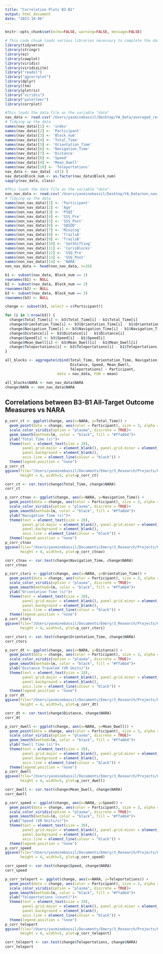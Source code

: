 ```yaml
---
title: "Correlation Plots B3-B1"
output: html_document
date: "2023-10-06"
---
```


```r
knitr::opts_chunk$set(echo=FALSE, warning=FALSE, message=FALSE)
```

```r
# This code chunk loads various libraries necessary to complete the data analysis and produce graphics
library(tidyverse)
library(stringr)
library(ez)
library(cowplot)
library(viridis)
library(viridisLite)
library("readxl")
library("ggcorrplot")
library(dplyr)
library(ltm)
library(plotrix)
library("viridis")
library("paletteer")
library(corrplot)
```

```r
#This loads the data file as the variable "data"
nav_data <- read.csv('/Users/yasminebassil/Desktop/YA_Data/averaged_results.csv')
# Tidying up the data
names(nav_data)[1] <- 'index'
names(nav_data)[2] <- 'Participant'
names(nav_data)[3] <- 'Block_num'
names(nav_data)[4] <- 'Total_Time'
names(nav_data)[5] <- 'Orientation_Time'
names(nav_data)[6] <- 'Navigation_Time'
names(nav_data)[7] <- 'Distance'
names(nav_data)[8] <- 'Speed'
names(nav_data)[9] <- 'Mean_Dwell'
names(nav_data)[10] <- 'Teleportations'
nav_data <- nav_data[ -c(1) ]
nav_data$Block_num <- as.factor(nav_data$Block_num)
sapply(nav_data, class)

#This loads the data file as the variable "data"
non_nav_data <- read.csv('/Users/yasminebassil/Desktop/YA_Data/non_nav_data.csv')
# Tidying up the data
names(non_nav_data)[1] <- 'Participant'
names(non_nav_data)[2] <- 'Age'
names(non_nav_data)[3] <- 'PSQI'
names(non_nav_data)[4] <- 'SSS_Pre'
names(non_nav_data)[5] <- 'SSS_Post'
names(non_nav_data)[6] <- 'SBSOD'
names(non_nav_data)[7] <- 'MiniCog'
names(non_nav_data)[8] <- 'TrailsA'
names(non_nav_data)[9] <- 'TrailsB'
names(non_nav_data)[10] <- 'SetShifting'
names(non_nav_data)[11] <- 'CorsiBlocks'
names(non_nav_data)[12] <- 'SSQ_Pre'
names(non_nav_data)[13] <- 'SSQ_Post'
names(non_nav_data)[14] <- 'NARA'
non_nav_data <- head(non_nav_data, n=26)
```

```r
b1 <- subset(nav_data, Block_num == 1)
rownames(b1) <- NULL 
b2 <- subset(nav_data, Block_num == 2)
rownames(b2) <- NULL 
b3 <- subset(nav_data, Block_num == 3)
rownames(b3) <- NULL 

change <- subset(b3, select = c(Participant))

for (i in 1:nrow(b3)) {
  change$Total_Time[i] <- b3$Total_Time[i] - b1$Total_Time[i]
  change$Orientation_Time[i] <- b3$Orientation_Time[i] - b1$Orientation_Time[i]
  change$Navigation_Time[i] <- b3$Navigation_Time[i] - b1$Navigation_Time[i]
  change$Distance[i] <- b3$Distance[i] - b1$Distance[i]
  change$Speed[i] <- b3$Speed[i] - b1$Speed[i]
  change$Mean_Dwell[i] <- b3$Mean_Dwell[i] - b1$Mean_Dwell[i]
  change$Teleportations[i] <- b3$Teleportations[i] - b1$Teleportations[i]
}

all_blocks <- aggregate(cbind(Total_Time, Orientation_Time, Navigation_Time, 
                              Distance, Speed, Mean_Dwell,
                              Teleportations) ~ Participant, 
                        data = nav_data, FUN = mean)

all_blocks$NARA <- non_nav_data$NARA
change$NARA <- non_nav_data$NARA
```

## Correlations between B3-B1 All-Target Outcome Measures vs NARA

```r
p_corr_ct <- ggplot(change, aes(x=NARA, y=Total_Time)) + 
  geom_point(data = change, aes(color = Participant), size = 3, alpha = 0.5)+
  scale_color_viridis(option = "plasma", discrete = TRUE)+
  geom_smooth(method=lm, color = "black", fill = "#ffa6b4")+
  ylab("Total Time (s)")+
  theme(text = element_text(size = 20),
        panel.grid.major = element_blank(), panel.grid.minor = element_blank(),
        panel.background = element_blank(), 
        axis.line = element_line(colour = "black")) +
  theme(legend.position = "none")
p_corr_ct
ggsave(file="/Users/yasminebassil/Documents/Emory/3_Research/Projects/CogMap_Paper/figure_creation/plots/fig6_ct.svg",
       height = 4, width=5, plot=p_corr_ct)
```

```r
corr_ct <- cor.test(change$Total_Time, change$NARA)
corr_ct
```

```r
p_corr_ctnav <- ggplot(change, aes(x=NARA, y=Navigation_Time)) + 
  geom_point(data = change, aes(color = Participant), size = 3, alpha = 0.5)+
  scale_color_viridis(option = "plasma", discrete = TRUE)+
  geom_smooth(method=lm, color = "black", fill = "#ffa6b4")+
  ylab("Navigation Time (s)")+
  theme(text = element_text(size = 20),
        panel.grid.major = element_blank(), panel.grid.minor = element_blank(),
        panel.background = element_blank(), 
        axis.line = element_line(colour = "black")) +
  theme(legend.position = "none")
p_corr_ctnav
ggsave(file="/Users/yasminebassil/Documents/Emory/3_Research/Projects/CogMap_Paper/figure_creation/plots/fig6_ctnav.svg",
       height = 4, width=5, plot=p_corr_ctnav)
```

```r
corr_ctnav <- cor.test(change$Navigation_Time, change$NARA)
corr_ctnav
```

```r
p_corr_ctori <- ggplot(change, aes(x=NARA, y=Orientation_Time)) + 
  geom_point(data = change, aes(color = Participant), size = 3, alpha = 0.5)+
  scale_color_viridis(option = "plasma", discrete = TRUE)+
  geom_smooth(method=lm, color = "black", fill = "#ffa6b4")+
  ylab("Orientation Time (s)")+
  theme(text = element_text(size = 20),
        panel.grid.major = element_blank(), panel.grid.minor = element_blank(),
        panel.background = element_blank(), 
        axis.line = element_line(colour = "black")) +
  theme(legend.position = "none")
p_corr_ctori
ggsave(file="/Users/yasminebassil/Documents/Emory/3_Research/Projects/CogMap_Paper/figure_creation/plots/fig6_ctori.svg",
       height = 4, width=5, plot=p_corr_ctori)
```

```r
corr_ctori <- cor.test(change$Orientation_Time, change$NARA)
corr_ctori
```

```r
p_corr_dt <- ggplot(change, aes(x=NARA, y=Distance)) + 
  geom_point(data = change, aes(color = Participant), size = 3, alpha = 0.5)+
  scale_color_viridis(option = "plasma", discrete = TRUE)+
  geom_smooth(method=lm, color = "black", fill = "#ffa6b4")+
  ylab("Distance Traveled (VR Units)")+
  theme(text = element_text(size = 18),
        panel.grid.major = element_blank(), panel.grid.minor = element_blank(),
        panel.background = element_blank(), 
        axis.line = element_line(colour = "black")) +
  theme(legend.position = "none")
p_corr_dt
ggsave(file="/Users/yasminebassil/Documents/Emory/3_Research/Projects/CogMap_Paper/figure_creation/plots/fig6_dt.svg",
       height = 4, width=5, plot=p_corr_dt)
```

```r
corr_dt <- cor.test(change$Distance, change$NARA)
corr_dt
```

```r
p_corr_dwell <- ggplot(change, aes(x=NARA, y=Mean_Dwell)) + 
  geom_point(data = change, aes(color = Participant), size = 3, alpha = 0.5)+
  scale_color_viridis(option = "plasma", discrete = TRUE)+
  geom_smooth(method=lm, color = "black", fill = "#ffa6b4")+
  ylab("Dwell Time (s)")+
  theme(text = element_text(size = 20),
        panel.grid.major = element_blank(), panel.grid.minor = element_blank(),
        panel.background = element_blank(), 
        axis.line = element_line(colour = "black")) +
  theme(legend.position = "none")
p_corr_dwell
ggsave(file="/Users/yasminebassil/Documents/Emory/3_Research/Projects/CogMap_Paper/figure_creation/plots/fig6_dwell.svg",
       height = 4, width=5, plot=p_corr_dwell)
```

```r
corr_dwell <- cor.test(change$Mean_Dwell, change$NARA)
corr_dwell
```

```r
p_corr_speed <- ggplot(change, aes(x=NARA, y=Speed)) + 
  geom_point(data = change, aes(color = Participant), size = 3, alpha = 0.5)+
  scale_color_viridis(option = "plasma", discrete = TRUE)+
  geom_smooth(method=lm, color = "black", fill = "#ffa6b4")+
  ylab("Speed (VR Units/s)")+
  theme(text = element_text(size = 20),
        panel.grid.major = element_blank(), panel.grid.minor = element_blank(),
        panel.background = element_blank(), 
        axis.line = element_line(colour = "black")) +
  theme(legend.position = "none")
p_corr_speed
ggsave(file="/Users/yasminebassil/Documents/Emory/3_Research/Projects/CogMap_Paper/figure_creation/plots/fig6_speed.svg",
       height = 4, width=5, plot=p_corr_speed)
```

```r
corr_speed <- cor.test(change$Speed, change$NARA)
corr_speed
```

```r
p_corr_teleport <- ggplot(change, aes(x=NARA, y=Teleportations)) + 
  geom_point(data = change, aes(color = Participant), size = 3, alpha = 0.5)+
  scale_color_viridis(option = "plasma", discrete = TRUE)+
  geom_smooth(method=lm, color = "black", fill = "#ffa6b4")+
  ylab("Teleportations (count)")+
  theme(text = element_text(size = 20),
        panel.grid.major = element_blank(), panel.grid.minor = element_blank(),
        panel.background = element_blank(), 
        axis.line = element_line(colour = "black")) +
  theme(legend.position = "none")
p_corr_teleport
ggsave(file="/Users/yasminebassil/Documents/Emory/3_Research/Projects/CogMap_Paper/figure_creation/plots/fig6_teleport.svg",
       height = 4, width=5, plot=p_corr_teleport)
```

```r
corr_teleport <- cor.test(change$Teleportations, change$NARA)
corr_teleport
```